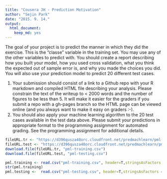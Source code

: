 ```yaml
---
title: "Cousera JH - Prediction Motivation"
author: "Sejin Park"
date: "2015. 9. 14."
output:
  html_document:
    keep_md: yes
---
```


The goal of your project is to predict the manner in which they did the exercise. This is the "classe" variable in the training set. You may use any of the other variables to predict with. You should create a report describing how you built your model, how you used cross validation, what you think the expected out of sample error is, and why you made the choices you did. You will also use your prediction model to predict 20 different test cases. 

1. Your submission should consist of a link to a Github repo with your R markdown and compiled HTML file describing your analysis. Please constrain the text of the writeup to < 2000 words and the number of figures to be less than 5. It will make it easier for the graders if you submit a repo with a gh-pages branch so the HTML page can be viewed online (and you always want to make it easy on graders :-).
2. You should also apply your machine learning algorithm to the 20 test cases available in the test data above. Please submit your predictions in appropriate format to the programming assignment for automated grading. See the programming assignment for additional details. 


```r

fileURL.tr <- "https://d396qusza40orc.cloudfront.net/predmachlearn/pml-training.csv"
fileURL.test <- "https://d396qusza40orc.cloudfront.net/predmachlearn/pml-testing.csv"
download.file(fileURL.tr, "pml-training.csv")
download.file(fileURL.test, "pml-testing.csv")

pml.training <- read.csv("pml-training.csv", header=T,stringsAsFactors = F)
str(pml.training)
pml.testing <-  read.csv("pml-testing.csv", header=T,stringsAsFactors = F)
```

